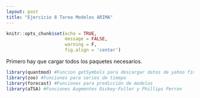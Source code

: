 ```yaml
---
layout: post
title: "Ejercicio 8 Tarea Modelos ARIMA"
---
```


```r
knitr::opts_chunk$set(echo = TRUE, 
                      message = FALSE, 
                      warning = F,
                      fig.align = 'center')
```

Primero hay que cargar todos los paquetes necesarios.

```r
library(quantmod) #Funcion getSymbols para descargar datos de yahoo finance
library(zoo) #Funciones para series de timepo
library(forecast) #Funciones para predicción de modelos 
library(aTSA) #Funciones Augmentes Dickey-Fuller y Phillips Perron
```






